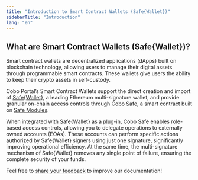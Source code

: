 ```yaml
---
title: "Introduction to Smart Contract Wallets (Safe{Wallet})"
sidebarTitle: "Introduction"
lang: "en"
---
```


## What are Smart Contract Wallets (Safe&#123;Wallet&#125;)?

Smart contract wallets are decentralized applications (dApps) built on blockchain technology, allowing users to manage their digital assets through programmable smart contracts. These wallets give users the ability to keep their crypto assets in self-custody.

Cobo Portal’s Smart Contract Wallets support the direct creation and import of [Safe&#123;Wallet&#125;](https://safe.global/wallet), a leading Ethereum multi-signature wallet, and provide granular on-chain access controls through Cobo Safe, a smart contract built on [Safe Modules](https://docs.safe.global/advanced/smart-account-modules).

When integrated with Safe&#123;Wallet&#125; as a plug-in, Cobo Safe enables role-based access controls, allowing you to delegate operations to externally owned accounts (EOAs). These accounts can perform specific actions authorized by Safe&#123;Wallet&#125; signers using just one signature, significantly improving operational efficiency. At the same time, the multi-signature mechanism of Safe&#123;Wallet&#125; removes any single point of failure, ensuring the complete security of your funds.

<Tip>Feel free to [share your feedback](https://forms.zohopublic.com/cobo/form/DocumentFeedbackForm/formperma/QvLOhxJv1_JMsJ-1dleZ8Itb_7rzN-LtgvsDdxosoVI?referrername=manuals) to improve our documentation!</Tip>